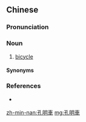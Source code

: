 {{also|孔明车}}
==Chinese==
{{zh-forms|s=孔明车|type=21}}

===Pronunciation===
{{zh-pron
|mn=xm,zz,tp,km:khóng-bêng-chhia
|cat=n
}}

===Noun===
{{zh-noun}}

# {{lb|zh|Min Nan|chiefly|Taipei|&|Kinmen|dated|_|in|_|Xiamen|&|Zhangzhou}} [[bicycle]]

====Synonyms====
{{zh-dial|自行車}}

===References===
* {{qualifier|Min Nan}} {{thcwd|977}}

[[zh-min-nan:孔明車]]
[[mg:孔明車]]